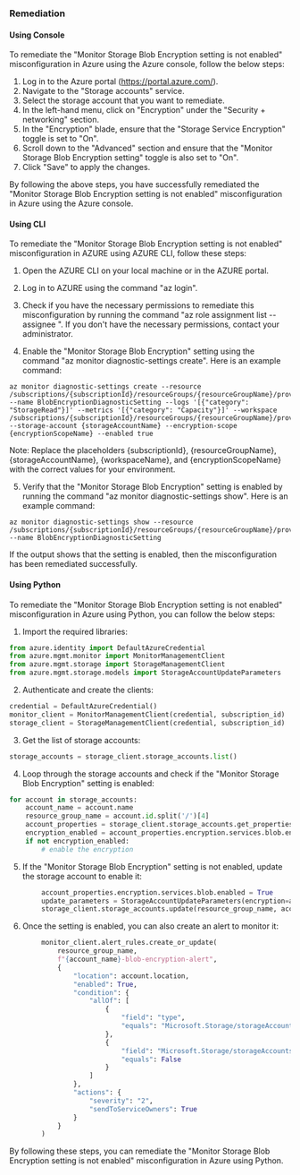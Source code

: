 ### Remediation

#### Using Console

To remediate the "Monitor Storage Blob Encryption setting is not enabled" misconfiguration in Azure using the Azure console, follow the below steps:

1. Log in to the Azure portal (https://portal.azure.com/).
2. Navigate to the "Storage accounts" service.
3. Select the storage account that you want to remediate.
4. In the left-hand menu, click on "Encryption" under the "Security + networking" section.
5. In the "Encryption" blade, ensure that the "Storage Service Encryption" toggle is set to "On".
6. Scroll down to the "Advanced" section and ensure that the "Monitor Storage Blob Encryption setting" toggle is also set to "On".
7. Click "Save" to apply the changes.

By following the above steps, you have successfully remediated the "Monitor Storage Blob Encryption setting is not enabled" misconfiguration in Azure using the Azure console.

#### Using CLI

To remediate the "Monitor Storage Blob Encryption setting is not enabled" misconfiguration in AZURE using AZURE CLI, follow these steps:

1. Open the AZURE CLI on your local machine or in the AZURE portal.

2. Log in to AZURE using the command "az login".

3. Check if you have the necessary permissions to remediate this misconfiguration by running the command "az role assignment list --assignee <your email address or object ID>". If you don't have the necessary permissions, contact your administrator.

4. Enable the "Monitor Storage Blob Encryption" setting using the command "az monitor diagnostic-settings create". Here is an example command:

```
az monitor diagnostic-settings create --resource /subscriptions/{subscriptionId}/resourceGroups/{resourceGroupName}/providers/Microsoft.Storage/storageAccounts/{storageAccountName} --name BlobEncryptionDiagnosticSetting --logs '[{"category": "StorageRead"}]' --metrics '[{"category": "Capacity"}]' --workspace /subscriptions/{subscriptionId}/resourceGroups/{resourceGroupName}/providers/Microsoft.OperationalInsights/workspaces/{workspaceName} --storage-account {storageAccountName} --encryption-scope {encryptionScopeName} --enabled true
```

Note: Replace the placeholders {subscriptionId}, {resourceGroupName}, {storageAccountName}, {workspaceName}, and {encryptionScopeName} with the correct values for your environment.

5. Verify that the "Monitor Storage Blob Encryption" setting is enabled by running the command "az monitor diagnostic-settings show". Here is an example command:

```
az monitor diagnostic-settings show --resource /subscriptions/{subscriptionId}/resourceGroups/{resourceGroupName}/providers/Microsoft.Storage/storageAccounts/{storageAccountName} --name BlobEncryptionDiagnosticSetting
```

If the output shows that the setting is enabled, then the misconfiguration has been remediated successfully.

#### Using Python

To remediate the "Monitor Storage Blob Encryption setting is not enabled" misconfiguration in Azure using Python, you can follow the below steps:

1. Import the required libraries:

```python
from azure.identity import DefaultAzureCredential
from azure.mgmt.monitor import MonitorManagementClient
from azure.mgmt.storage import StorageManagementClient
from azure.mgmt.storage.models import StorageAccountUpdateParameters
```

2. Authenticate and create the clients:

```python
credential = DefaultAzureCredential()
monitor_client = MonitorManagementClient(credential, subscription_id)
storage_client = StorageManagementClient(credential, subscription_id)
```

3. Get the list of storage accounts:

```python
storage_accounts = storage_client.storage_accounts.list()
```

4. Loop through the storage accounts and check if the "Monitor Storage Blob Encryption" setting is enabled:

```python
for account in storage_accounts:
    account_name = account.name
    resource_group_name = account.id.split('/')[4]
    account_properties = storage_client.storage_accounts.get_properties(resource_group_name, account_name)
    encryption_enabled = account_properties.encryption.services.blob.enabled
    if not encryption_enabled:
        # enable the encryption
```

5. If the "Monitor Storage Blob Encryption" setting is not enabled, update the storage account to enable it:

```python
        account_properties.encryption.services.blob.enabled = True
        update_parameters = StorageAccountUpdateParameters(encryption=account_properties.encryption)
        storage_client.storage_accounts.update(resource_group_name, account_name, update_parameters)
```

6. Once the setting is enabled, you can also create an alert to monitor it:

```python
        monitor_client.alert_rules.create_or_update(
            resource_group_name,
            f"{account_name}-blob-encryption-alert",
            {
                "location": account.location,
                "enabled": True,
                "condition": {
                    "allOf": [
                        {
                            "field": "type",
                            "equals": "Microsoft.Storage/storageAccounts/blobServices"
                        },
                        {
                            "field": "Microsoft.Storage/storageAccounts/blobServices/encryption.services.blob.enabled",
                            "equals": False
                        }
                    ]
                },
                "actions": {
                    "severity": "2",
                    "sendToServiceOwners": True
                }
            }
        )
```

By following these steps, you can remediate the "Monitor Storage Blob Encryption setting is not enabled" misconfiguration in Azure using Python.

